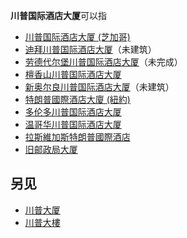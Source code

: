 {{noteTA
|1=zh-tw:川普;zh-cn:特朗普;zh-hk:特朗普;
}}
'''川普国际酒店大厦'''可以指
* [[川普国际酒店大厦_(芝加哥)|川普国际酒店大厦 (芝加哥)]]
* [[迪拜川普国际酒店大厦|迪拜川普国际酒店大厦]]（未建筑）
* [[劳德代尔堡川普国际酒店大厦|劳德代尔堡川普国际酒店大厦]]（未完成）
* [[檀香山川普国际酒店大厦|檀香山川普国际酒店大厦]]
* [[新奥尔良川普国际酒店大厦|新奥尔良川普国际酒店大厦]]（未建筑）
* [[特朗普國際酒店大廈_(紐約)|特朗普國際酒店大廈 (紐約)]]
* [[多伦多川普国际酒店大厦|多伦多川普国际酒店大厦]]
* [[温哥华川普国际酒店大厦|温哥华川普国际酒店大厦]]
* [[拉斯維加斯特朗普國際酒店|拉斯維加斯特朗普國際酒店]]
* [[旧邮政局大厦|旧邮政局大厦]]

== 另见 ==
* [[川普大厦|川普大厦]]
* [[川普大樓|川普大樓]]

{{disambiguation|Cat=八字以上建築物消歧义}}